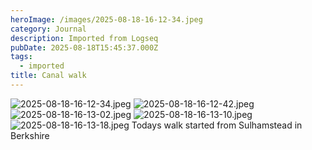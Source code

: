 ```yaml
---
heroImage: /images/2025-08-18-16-12-34.jpeg
category: Journal
description: Imported from Logseq
pubDate: 2025-08-18T15:45:37.000Z
tags:
  - imported
title: Canal walk
---
```


![2025-08-18-16-12-34.jpeg](/images/2025-08-18-16-12-34.jpeg)
![2025-08-18-16-12-42.jpeg](/images/2025-08-18-16-12-42.jpeg)
![2025-08-18-16-13-02.jpeg](/images/2025-08-18-16-13-02.jpeg)
![2025-08-18-16-13-10.jpeg](/images/2025-08-18-16-13-10.jpeg)
![2025-08-18-16-13-18.jpeg](/images/2025-08-18-16-13-18.jpeg)
Todays walk started from Sulhamstead in Berkshire
